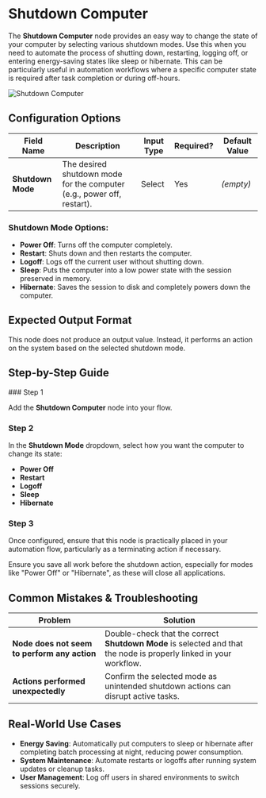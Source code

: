 
# Shutdown Computer

The **Shutdown Computer** node provides an easy way to change the state of your computer by selecting various shutdown modes. Use this when you need to automate the process of shutting down, restarting, logging off, or entering energy-saving states like sleep or hibernate. This can be particularly useful in automation workflows where a specific computer state is required after task completion or during off-hours.

![Shutdown Computer](./shutdown-computer.png)

## Configuration Options

| Field Name        | Description                                                            | Input Type | Required? | Default Value |
| ----------------- | ---------------------------------------------------------------------- | ---------- | --------- | ------------- |
| **Shutdown Mode** | The desired shutdown mode for the computer (e.g., power off, restart). | Select     | Yes       | _(empty)_     |

### Shutdown Mode Options:

- **Power Off**: Turns off the computer completely.
- **Restart**: Shuts down and then restarts the computer.
- **Logoff**: Logs off the current user without shutting down.
- **Sleep**: Puts the computer into a low power state with the session preserved in memory.
- **Hibernate**: Saves the session to disk and completely powers down the computer.

## Expected Output Format

This node does not produce an output value. Instead, it performs an action on the system based on the selected shutdown mode.

## Step-by-Step Guide

<Steps>
### Step 1

Add the **Shutdown Computer** node into your flow.

### Step 2

In the **Shutdown Mode** dropdown, select how you want the computer to change its state:

- **Power Off**
- **Restart**
- **Logoff**
- **Sleep**
- **Hibernate**

### Step 3

Once configured, ensure that this node is practically placed in your automation flow, particularly as a terminating action if necessary.

</Steps>

<Callout type="warning" title="Caution">
  Ensure you save all work before the shutdown action, especially for modes like
  "Power Off" or "Hibernate", as these will close all applications.
</Callout>

## Common Mistakes & Troubleshooting

| Problem                                      | Solution                                                                                                           |
| -------------------------------------------- | ------------------------------------------------------------------------------------------------------------------ |
| **Node does not seem to perform any action** | Double-check that the correct **Shutdown Mode** is selected and that the node is properly linked in your workflow. |
| **Actions performed unexpectedly**           | Confirm the selected mode as unintended shutdown actions can disrupt active tasks.                                 |

## Real-World Use Cases

- **Energy Saving**: Automatically put computers to sleep or hibernate after completing batch processing at night, reducing power consumption.
- **System Maintenance**: Automate restarts or logoffs after running system updates or cleanup tasks.
- **User Management**: Log off users in shared environments to switch sessions securely.
